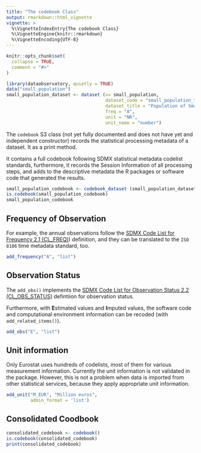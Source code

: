```yaml
---
title: "The codebook Class"
output: rmarkdown::html_vignette
vignette: >
  %\VignetteIndexEntry{The codebook Class}
  %\VignetteEngine{knitr::rmarkdown}
  %\VignetteEncoding{UTF-8}
---
```


```r
knitr::opts_chunk$set(
  collapse = TRUE,
  comment = "#>"
)
```

```r
library(dataobservatory, quietly = TRUE)
data("small_population")
small_population_dataset <- dataset (x= small_population,
                                     dataset_code = "small_population_total",
                                     dataset_title = "Population of Small European Countries",
                                     freq = "A",
                                     unit = "NR",
                                     unit_name = "number")
```

The `codebook` S3 class (not yet fully documented and does not have yet and independent constructor) records the statistical processing metadata of a dataset. It as a print method.

It contains a full codebook following SDMX statistical metadata codelist standards, furthermore, it records the Session Information of all processing steps, and adds to the descriptive metadata the R packages or software code that generated the results.

```r
small_population_codebook <- codebook_dataset (small_population_dataset)
is.codebook(small_population_codebook)
small_population_codebook
```

## Frequency of Observation {#freq}

For example, the annual observations follow the [SDMX Code List for Frequency 2.1 (CL_FREQ)](https://sdmx.org/?page_id=3215/)) definition, and they can be translated to the `ISO 8106` time metadata standard, too.

```r
add_frequency("A", "list")
```
## Observation Status {#obs_status}

The `add_obs()` implements the [SDMX Code List for Observation Status 2.2 (CL_OBS_STATUS)](https://sdmx.org/?sdmx_news=new-version-of-code-list-for-observation-status-version-2-2) defintiion for observation status. 

Furthermore, with **E**stimated values and **I**mputed values, the software code and computational environment information can be recoded (with `add_related_items()`).

```r
add_obs("E", "list")
```

## Unit information {#unit}

Only Eurostat uses hundreds of codelists, most of them for various measurement information. Currently the unit information is not validated in the package. However, this is not a problem when data is imported from other statistical services, because they apply appropriate unit information.

```r
add_unit("M_EUR", "Million euros", 
         admin_format = 'list')
```
## Consolidated Coodbook

```r
consolidated_codebook <- codebook()
is.codebook(consolidated_codebook)
print(consolidated_codebook)
```

